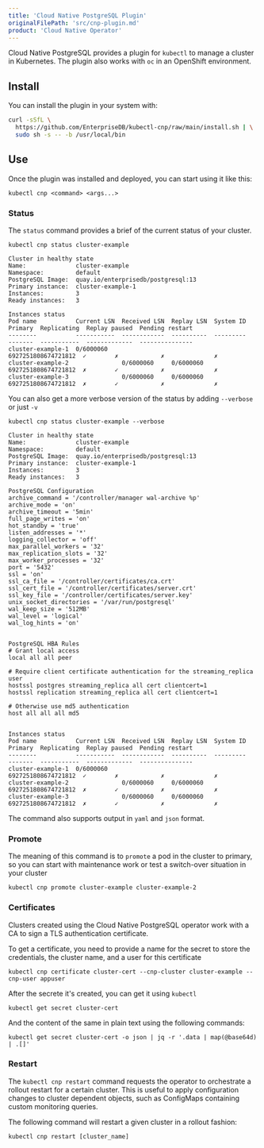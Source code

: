 ```yaml
---
title: 'Cloud Native PostgreSQL Plugin'
originalFilePath: 'src/cnp-plugin.md'
product: 'Cloud Native Operator'
---
```


Cloud Native PostgreSQL provides a plugin for `kubectl` to manage a cluster in Kubernetes.
The plugin also works with `oc` in an OpenShift environment.

## Install

You can install the plugin in your system with:

```sh
curl -sSfL \
  https://github.com/EnterpriseDB/kubectl-cnp/raw/main/install.sh | \
  sudo sh -s -- -b /usr/local/bin
```

## Use

Once the plugin was installed and deployed, you can start using it like this:

```shell
kubectl cnp <command> <args...>
```

### Status

The `status` command provides a brief of the current status of your cluster.

```shell
kubectl cnp status cluster-example
```

```shell
Cluster in healthy state   
Name:              cluster-example
Namespace:         default
PostgreSQL Image:  quay.io/enterprisedb/postgresql:13
Primary instance:  cluster-example-1
Instances:         3
Ready instances:   3

Instances status
Pod name           Current LSN  Received LSN  Replay LSN  System ID            Primary  Replicating  Replay paused  Pending restart
--------           -----------  ------------  ----------  ---------            -------  -----------  -------------  ---------------
cluster-example-1  0/6000060                              6927251808674721812  ✓        ✗            ✗              ✗
cluster-example-2               0/6000060     0/6000060   6927251808674721812  ✗        ✓            ✗              ✗
cluster-example-3               0/6000060     0/6000060   6927251808674721812  ✗        ✓            ✗              ✗

```

You can also get a more verbose version of the status by adding `--verbose` or just `-v`

```shell
kubectl cnp status cluster-example --verbose
```

```shell
Cluster in healthy state   
Name:              cluster-example
Namespace:         default
PostgreSQL Image:  quay.io/enterprisedb/postgresql:13
Primary instance:  cluster-example-1
Instances:         3
Ready instances:   3

PostgreSQL Configuration
archive_command = '/controller/manager wal-archive %p'
archive_mode = 'on'
archive_timeout = '5min'
full_page_writes = 'on'
hot_standby = 'true'
listen_addresses = '*'
logging_collector = 'off'
max_parallel_workers = '32'
max_replication_slots = '32'
max_worker_processes = '32'
port = '5432'
ssl = 'on'
ssl_ca_file = '/controller/certificates/ca.crt'
ssl_cert_file = '/controller/certificates/server.crt'
ssl_key_file = '/controller/certificates/server.key'
unix_socket_directories = '/var/run/postgresql'
wal_keep_size = '512MB'
wal_level = 'logical'
wal_log_hints = 'on'


PostgreSQL HBA Rules
# Grant local access
local all all peer

# Require client certificate authentication for the streaming_replica user
hostssl postgres streaming_replica all cert clientcert=1
hostssl replication streaming_replica all cert clientcert=1

# Otherwise use md5 authentication
host all all all md5


Instances status
Pod name           Current LSN  Received LSN  Replay LSN  System ID            Primary  Replicating  Replay paused  Pending restart
--------           -----------  ------------  ----------  ---------            -------  -----------  -------------  ---------------
cluster-example-1  0/6000060                              6927251808674721812  ✓        ✗            ✗              ✗
cluster-example-2               0/6000060     0/6000060   6927251808674721812  ✗        ✓            ✗              ✗
cluster-example-3               0/6000060     0/6000060   6927251808674721812  ✗        ✓            ✗              ✗
```

The command also supports output in `yaml` and `json` format.

### Promote

The meaning of this command is to `promote` a pod in the cluster to primary, so you
can start with maintenance work or test a switch-over situation in your cluster

```shell
kubectl cnp promote cluster-example cluster-example-2
```

### Certificates

Clusters created using the Cloud Native PostgreSQL operator work with a CA to sign
a TLS authentication certificate.

To get a certificate, you need to provide a name for the secret to store
the credentials, the cluster name, and a user for this certificate

```shell
kubectl cnp certificate cluster-cert --cnp-cluster cluster-example --cnp-user appuser
```

After the secrete it's created, you can get it using `kubectl`

```shell
kubectl get secret cluster-cert
```

And the content of the same in plain text using the following commands:

```shell
kubectl get secret cluster-cert -o json | jq -r '.data | map(@base64d) | .[]'
```

### Restart

The `kubectl cnp restart` command requests the operator to orchestrate
a rollout restart for a certain cluster. This is useful to apply
configuration changes to cluster dependent objects, such as ConfigMaps
containing custom monitoring queries.

The following command will restart a given cluster in a rollout fashion:

```shell
kubectl cnp restart [cluster_name]
```
